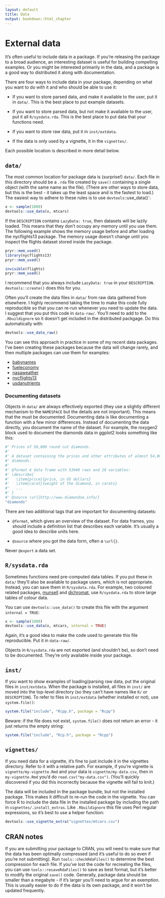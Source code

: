 ```yaml
---
layout: default
title: Data
output: bookdown::html_chapter
---
```


# External data {#data}

It's often useful to include data in a package. If you're releasing the package to a broad audience, an interesting dataset is useful for building compelling examples. Or you might be interested primarily in the data, and a package is a good way to distributed it along with documentation.

There are four ways to include data in your package, depending on what you want to do with it and who should be able to use it:

* If you want to store parsed data, and make it available to the user, put it
  in `data/`. This is the best place to put example datasets.
  
* If you want to store parsed data, but not make it available to the user,
  put it all `R/sysdata.rda`. This is the best place to put data that your
  functions need.

* If you want to store raw data, put it in `inst/extdata`.

* If the data is only used by a vignette, it in the `vignettes/`.

Each possible location is described in more detail below.

## `data/`

The most common location for package data is (surprise!) `data/`. Each file in this directory should be a `.rda` file created by `save()` containing a single object (with the same name as the file). (There are other ways to store data, but this is the best - it takes up the least space and is the fastest to load.) The easiest way to adhere to these rules is to use `devtools`::use_data()`:

```r
x <- sample(1000)
devtools::use_data(x, mtcars)
```

If the `DESCRIPTION` contains `LazyData: true`, then datasets will be lazily loaded. This means that they don't occupy any memory until you use them. The following example shows the memory usage before and after loading the nycflights13 package. The memory usage doesn't change until you inspect the flights dataset stored inside the package. 

```r
pryr::mem_used()
library(nycflights13)
pryr::mem_used()

invisible(flights)
pryr::mem_used()
```

I recommend that you always include `LazyData: true` in your `DESCRIPTION`. `devtools::create()` does this for you.

Often you'll create the data files in `data/` from raw data gathered from elsewhere. I highly recommend taking the time to make this code fully reproducible so that you can re-run whenever you need to update the data. I suggest that you put this code in `data-raw/`. You'll need to add to the `.Rbuildignore` so it doesn't get included in the distributed packgage. Do this automatically with:

```r
devtools::use_data_raw()
```

You can see this approach in practice in some of my recent data packages. I've been creating these packages because the data will change rarely, and then multiple packages can use them for examples:

* [babynames](https://github.com/hadley/babynames)
* [fueleconomy](https://github.com/hadley/fueleconomy)
* [nasaweather](https://github.com/hadley/nasaweather) 
* [nycflights13](https://github.com/hadley/nycflights13)
* [usdanutrients](https://github.com/hadley/usdanutrients)

### Documenting datasets {#documenting-data}

Objects in `data/` are always effectively exported (they use a slightly different mechanism to the `NAMESPACE` but the details are not important). This means that the must be documented. Documenting data is like documenting a function with a few minor differences. Instead of documenting the data directly, you document the name of the dataset. For example, the roxygen2 block used to document the diamonds data in ggplot2 looks something like this:

```r
#' Prices of 50,000 round cut diamonds.
#'
#' A dataset containing the prices and other attributes of almost 54,000
#' diamonds.
#'
#' @format A data frame with 53940 rows and 10 variables:
#' \describe{
#'   \item{price}{price, in US dollars}
#'   \item{carat}{weight of the diamond, in carats}
#'   ...
#' }
#' @source \url{http://www.diamondse.info/}
"diamonds"
```

There are two additional tags that are important for documenting datasets:

* `@format`, which gives an overview of the dataset. For data frames, you 
  should include a definition list that describes each variable. It's usually
  a good idea to describe units here.
  
* `@source` where you got the data form, often a `\url{}`.

Never `@export` a data set.

## `R/sysdata.rda`

Sometimes functions need pre-computed data tables. If you put these in `data/` they'll also be available to package users, which is not appropriate. Instead, you can save them in `R/sysdata.rda`. For example, two coloured related packages, [munsell](https://github.com/cwickham/munsell) and [dichromat](http://cran.r-project.org/web/packages/dichromat/index.html), use `R/sysdata.rda` to store large tables of colour data.

You can use `devtools::use_data()` to create this file with the argument `internal = TRUE`:

```r
x <- sample(1000)
devtools::use_data(x, mtcars, internal = TRUE)
```

Again, it's a good idea to make the code used to generate this file reproducible. Put it in `data-raw/`.

Objects in `R/sysdata.rda` are not exported (and shouldn't be), so don't need to be documented. They're only available inside your package.

## `inst/`

If you want to show examples of loading/parsing raw data, put the original files in `inst/extdata`. When the package is installed, all files in `inst/` are moved into the top-level directory (so they can't have names like `R/` or `DESCRIPTION`). To refer to files in `inst/extdata` (whether installed or not), use `system.file()`:

```r
system.file("include", "Rcpp.h", package = "Rcpp")
```

Beware: if the file does not exist, `system.file()` does not return an error - it just returns the empty string:

```r
system.file("include", "Rcp.h", package = "Rcpp")
```

## `vignettes/`

If you need data for a vignette, it's fine to just include it in the vignettes directory. Refer to it with a relative path. For example, if you're vignette is `vignette/my-vignette.Rmd` and your data is `vignette/my-data.csv`, then in `my-vignette.Rmd` you'd do `read.csv("my-data.csv")`. (You'll quickly discovered if you did this incorrectly because the vignette will fail to knit.)

The data will be included in the package bundle, but not the installed package. This makes it difficult to re-run the code in the vignette. You can force R to include the data file in the installed package by including the path in `vignettes/.install_extras`. Like `.Rbuildignore` this file uses Perl regular expressions, so it's best to use a helper function:

```r
devtools::use_vignette_extra("vignettes/mtcars.csv")
```

## CRAN notes {#data-cran}

If you are submitting your package to CRAN, you will need to make sure that the data has been optimally compressed (and it's useful to do so even if you're not submitting). Run `tools::checkRdaFiles()` to determine the best compression for each file. If you've lost the code for recreating the files, you can use `tools::resaveRdaFiles()` to save as best format, but it's better to modify the original `save()` code. Generally, package data should be smaller than a megabyte - if it's larger you'll need to argue for an exemption. This is usually easier to do if the data is its own package, and it won't be updated frequently.

